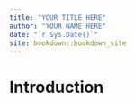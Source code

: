 ```yaml
--- 
title: "YOUR TITLE HERE"
author: "YOUR NAME HERE"
date: "`r Sys.Date()`"
site: bookdown::bookdown_site
---
```


# Introduction 

